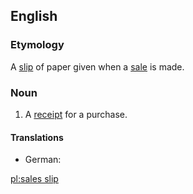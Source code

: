 ==English==

===Etymology===
A [[slip]] of paper given when a [[sale]] is made.

===Noun===
{{en-noun|sg=[[sales]] [[slip]]}}

# A [[receipt]] for a purchase.

====Translations====
{{trans-top|receipt for a purchase}}
* German: {{t-|de|Kassenzettel|m}}
{{trans-mid}}
{{trans-bottom}}

[[pl:sales slip]]